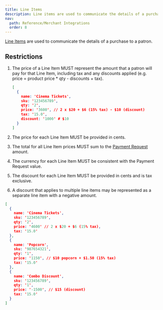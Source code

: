 ```yaml
---
title: Line Items
description: Line items are used to communicate the details of a purchase to a patron.
nav:
  path: Reference/Merchant Integrations
  order: 8
---
```


[Line Items](https://docs.centrapay.com/api/payment-requests#line-item) are used to communicate the details of a purchase to a patron.

## Restrictions

1. The price of a Line Item MUST represent the amount that a patron will pay for that Line Item, including tax and any discounts applied (e.g. price = product price * qty - discounts + tax).

    ```json [Example]
    [
      {
        name: 'Cinema Tickets',
        sku: '123456789',
        qty: '2',
        price: '3600', // 2 x $20 + $6 (15% tax) - $10 (discount)
        tax: '15.0',
        discount: '1000' # $10
      }
    ]
    ```

2. The price for each Line Item MUST be provided in cents.
3. The total for all Line Item prices MUST sum to the [Payment Request](https://docs.centrapay.com/api/payment-requests#payment-request) amount.
4. The currency for each Line Item MUST be consistent with the Payment Request value.
5. The discount for each Line Item MUST be provided in cents and is tax exclusive.
6. A discount that applies to multiple line items may be represented as a separate line item with a negative amount.

  ```json [Example]
  [
    {
      name: 'Cinema Tickets',
      sku: '123456789',
      qty: '2',
      price: '4600' // 2 x $20 + $6 (15% tax),
      tax: '15.0'
    },
    {
      name: 'Popcorn',
      sku: '987654321',
      qty: '1',
      price: '1150', // $10 popcorn + $1.50 (15% tax)
      tax: '15.0'
    },
    {
      name: 'Combo Discount',
      sku: '123456789',
      qty: '1',
      price: '-1500', // $15 (discount)
      tax: '15.0'
    }
  ]
  ```
